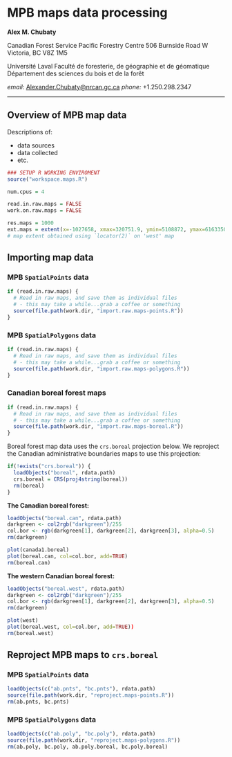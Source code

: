 # MPB maps data processing

**Alex M. Chubaty**

Canadian Forest Service
Pacific Forestry Centre
506 Burnside Road W
Victoria, BC V8Z 1M5

Université Laval
Faculté de foresterie, de géographie et de géomatique
Département des sciences du bois et de la forêt

*email:* [Alexander.Chubaty@nrcan.gc.ca][1]
*phone:* +1.250.298.2347

[1]: <mailto:Alexander.Chubaty@nrcan.gc.ca>

------------------------------------------------------------------

## Overview of MPB map data

Descriptions of:

- data sources
- data collected
- etc.

```r
### SETUP R WORKING ENVIROMENT
source("workspace.maps.R")

num.cpus = 4

read.in.raw.maps = FALSE
work.on.raw.maps = FALSE

res.maps = 1000
ext.maps = extent(x=-1027658, xmax=320751.9, ymin=5108872, ymax=6163350)
# map extent obtained using `locator(2)` on 'west' map
```

## Importing map data

### MPB `SpatialPoints` data

```r
if (read.in.raw.maps) {
  # Read in raw maps, and save them as individual files
  # - this may take a while...grab a coffee or something
  source(file.path(work.dir, "import.raw.maps-points.R"))
}
```

### MPB `SpatialPolygons` data

```r
if (read.in.raw.maps) {
  # Read in raw maps, and save them as individual files
  # - this may take a while...grab a coffee or something
  source(file.path(work.dir, "import.raw.maps-polygons.R"))
}
```

### Canadian boreal forest maps

```r
if (read.in.raw.maps) {
  # Read in raw maps, and save them as individual files
  # - this may take a while...grab a coffee or something
  source(file.path(work.dir, "import.raw.maps-boreal.R"))
}
```

Boreal forest map data uses the `crs.boreal` projection below. We reproject the Canadian administrative boundaries maps to use this projection:

```r
if(!exists("crs.boreal")) {
  loadObjects("boreal", rdata.path)
  crs.boreal = CRS(proj4string(boreal))
  rm(boreal)
}
```

**The Canadian boreal forest:**

```r
loadObjects("boreal.can", rdata.path)
darkgreen <- col2rgb("darkgreen")/255
col.bor <- rgb(darkgreen[1], darkgreen[2], darkgreen[3], alpha=0.5)
rm(darkgreen)

plot(canada1.boreal)
plot(boreal.can, col=col.bor, add=TRUE)
rm(boreal.can)
```

**The western Canadian boreal forest:**

```r
loadObjects("boreal.west", rdata.path)
darkgreen <- col2rgb("darkgreen")/255
col.bor <- rgb(darkgreen[1], darkgreen[2], darkgreen[3], alpha=0.5)
rm(darkgreen)

plot(west)
plot(boreal.west, col=col.bor, add=TRUE))
rm(boreal.west)
```

## Reproject MPB maps to `crs.boreal`

### MPB `SpatialPoints` data

```r
loadObjects(c("ab.pnts", "bc.pnts"), rdata.path)
source(file.path(work.dir, "reproject.maps-points.R"))
rm(ab.pnts, bc.pnts)
```

### MPB `SpatialPolygons` data
```r
loadObjects(c("ab.poly", "bc.poly"), rdata.path)
source(file.path(work.dir, "reproject.maps-polygons.R"))
rm(ab.poly, bc.poly, ab.poly.boreal, bc.poly.boreal)
```

